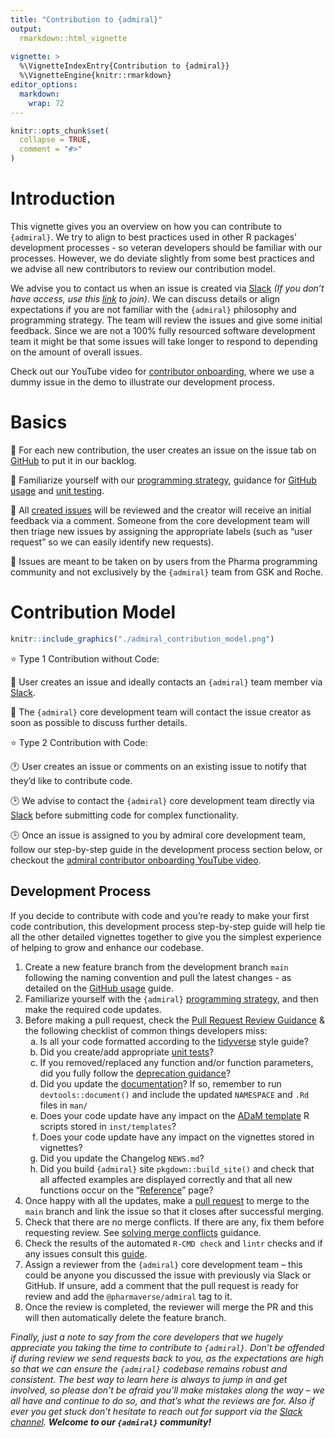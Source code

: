 ```yaml
---
title: "Contribution to {admiral}"
output: 
  rmarkdown::html_vignette
    
vignette: >
  %\VignetteIndexEntry{Contribution to {admiral}}
  %\VignetteEngine{knitr::rmarkdown}
editor_options: 
  markdown: 
    wrap: 72
---
```


```r
knitr::opts_chunk$set(
  collapse = TRUE,
  comment = "#>"
)
```

# Introduction

This vignette gives you an overview on how you can contribute to
`{admiral}`. We try to align to best practices used in other R packages'
development processes - so veteran developers should be familiar with
our processes. However, we do deviate slightly from some best practices
and we advise all new contributors to review our contribution model.

We advise you to contact us when an issue is created via
[Slack](https://app.slack.com/client/T028PB489D3/C02M8KN8269) *(If you
don't have access, use this
[link](https://join.slack.com/t/pharmaverse/shared_invite/zt-yv5atkr4-Np2ytJ6W_QKz_4Olo7Jo9A)
to join)*. We can discuss details or align expectations if you are not
familiar with the `{admiral}` philosophy and programming strategy. The
team will review the issues and give some initial feedback. Since we are
not a 100% fully resourced software development team it might be that
some issues will take longer to respond to depending on the amount of
overall issues.

Check out our YouTube video for [contributor
onboarding](https://www.youtube.com/watch?v=YcDxBmlpykw&t=6s), where we
use a dummy issue in the demo to illustrate our development process.

# Basics

🦋 For each new contribution, the user creates an issue on the issue tab
on [GitHub](https://github.com/pharmaverse/admiral/issues) to put it in
our backlog.

🦋 Familiarize yourself with our [programming
strategy](https://pharmaverse.github.io/admiraldev/articles/programming_strategy.html),
guidance for [GitHub
usage](https://pharmaverse.github.io/admiraldev/articles/git_usage.html)
and [unit
testing](https://pharmaverse.github.io/admiraldev/articles/unit_test_guidance.html).

🦋 All [created issues](https://github.com/pharmaverse/admiral/issues)
will be reviewed and the creator will receive an initial feedback via a
comment. Someone from the core development team will then triage new
issues by assigning the appropriate labels (such as "user request" so we
can easily identify new requests).

🦋 Issues are meant to be taken on by users from the Pharma programming
community and not exclusively by the `{admiral}` team from GSK and
Roche.

# Contribution Model

```r
knitr::include_graphics("./admiral_contribution_model.png")
```

⭐ Type 1 Contribution without Code:

💬 User creates an issue and ideally contacts an `{admiral}` team member
via [Slack](https://app.slack.com/client/T028PB489D3/C02M8KN8269).

💬 The `{admiral}` core development team will contact the issue creator
as soon as possible to discuss further details.

⭐ Type 2 Contribution with Code:

🕐 User creates an issue or comments on an existing issue to notify that
they'd like to contribute code.

🕑 We advise to contact the `{admiral}` core development team directly
via [Slack](https://app.slack.com/client/T028PB489D3/C02M8KN8269) before
submitting code for complex functionality.

🕒 Once an issue is assigned to you by admiral core development team,
follow our step-by-step guide in the development process section below,
or checkout the [admiral contributor onboarding YouTube
video](https://www.youtube.com/watch?v=YcDxBmlpykw&t=6s).

## Development Process

If you decide to contribute with code and you're ready to make your
first code contribution, this development process step-by-step guide
will help tie all the other detailed vignettes together to give you the
simplest experience of helping to grow and enhance our codebase.

1.  Create a new feature branch from the development branch `main`
    following the naming convention and pull the latest changes - as
    detailed on the [GitHub
    usage](git_usage.html#working-with-feature-branches-1) guide.
2.  Familiarize yourself with the `{admiral}` [programming
    strategy](programming_strategy.html), and then make the required
    code updates.
3.  Before making a pull request, check the [Pull Request Review
    Guidance](pr_review_guidance.html) & the following checklist of
    common things developers miss:
    a.  Is all your code formatted according to the
        [tidyverse](https://style.tidyverse.org/) style guide?
    b.  Did you create/add appropriate [unit
        tests](unit_test_guidance.html#writing-unit-tests-in-admiral)?
    c.  If you removed/replaced any function and/or function parameters,
        did you fully follow the [deprecation
        guidance](programming_strategy.html#deprecation)?
    d.  Did you update the
        [documentation](programming_strategy.html#function-header-documentation)?
        If so, remember to run `devtools::document()` and include the
        updated `NAMESPACE` and `.Rd` files in `man/`
    e.  Does your code update have any impact on the [ADaM
        template](https://pharmaverse.github.io/admiral/cran-release/articles/admiral.html#starting-a-script)
        R scripts stored in `inst/templates`?
    f.  Does your code update have any impact on the vignettes stored in
        vignettes?
    g.  Did you update the Changelog `NEWS.md`?
    h.  Did you build `{admiral}` site `pkgdown::build_site()` and check
        that all affected examples are displayed correctly and that all
        new functions occur on the
        "[Reference](../reference/index.html)" page?
4.  Once happy with all the updates, make a [pull
    request](git_usage.html#pull-request) to merge to the `main` branch
    and link the issue so that it closes after successful merging.
5.  Check that there are no merge conflicts. If there are any, fix them
    before requesting review. See [solving merge
    conflicts](git_usage.html#solving-merge-conflicts-in-the-terminal-on-rstudio)
    guidance.
6.  Check the results of the automated `R-CMD check` and `lintr` checks
    and if any issues consult this
    [guide](pr_review_guidance.html#common-r-cmd-check-issues).
7.  Assign a reviewer from the `{admiral}` core development team -- this
    could be anyone you discussed the issue with previously via Slack or
    GitHub. If unsure, add a comment that the pull request is ready for
    review and add the `@pharmaverse/admiral` tag to it.
8.  Once the review is completed, the reviewer will merge the PR and
    this will then automatically delete the feature branch.

*Finally, just a note to say from the core developers that we hugely
appreciate you taking the time to contribute to `{admiral}`. Don't be
offended if during review we send requests back to you, as the
expectations are high so that we can ensure the `{admiral}` codebase
remains robust and consistent. The best way to learn here is always to
jump in and get involved, so please don't be afraid you'll make mistakes
along the way -- we all have and continue to do so, and that's what the
reviews are for. Also if ever you get stuck don't hesitate to reach out
for support via the [Slack
channel](https://app.slack.com/client/T028PB489D3/C02M8KN8269).
**Welcome to our `{admiral}` community!***
